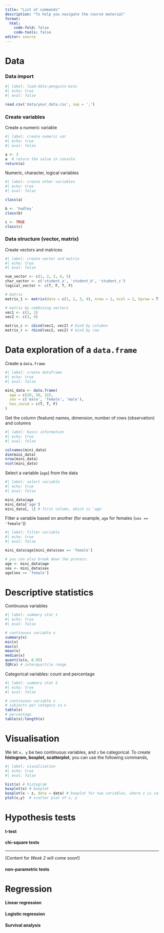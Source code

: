 ```yaml
---
title: "List of commands"
description: "To help you navigate the course material"
format: 
  html:
    code-fold: false
    code-tools: false
editor: source
---
```


# Data 

### Data import

```r
#| label: load-data-penguins-mini
#| echo: true
#| eval: false

read.csv('data/your_data.csv', sep = ',')
```

### Create variables

Create a numeric variable


```r
#| label: create numeric var
#| echo: true
#| eval: false

a <- 3
a  # return the value in console
return(a)
```

Numeric, character, logical variables

```r
#| label: create other variables
#| echo: true
#| eval: false

class(a)

b <- 'hadley'
class(b)

c <- TRUE
class(c)
```


### Data structure (vector, matrix)

Create vectors and matrices

```r
#| label: create vector and matrix
#| echo: true
#| eval: false

num_vector <- c(1, 2, 3, 4, 5)
char_vector <- c('student_a', 'student_b', 'student_c')
logical_vector <- c(T, F, T, F)

# matrix
matrix_1 <- matrix(data = c(1, 2, 3, 4), nrow = 2, ncol = 2, byrow = T)

# matrix by combining vectors
vec1 <- c(1, 2)
vec2 <- c(3, 4)

matrix_c <- cbind(vec1, vec2) # bind by columnn
matrix_r <- rbind(vec2, vec2) # bind by row
```


# Data exploration of a `data.frame` 

Create a `data.frame`

```r
#| label: create dataframe
#| echo: true
#| eval: false

mini_data <- data.frame(
  age = c(20, 50, 32), 
  sex = c('male', 'female', 'male'), 
  has_covid = c(T, T, F)
)
```

Get the column (feature) names, dimension, number of rows (observation) and columns

```r
#| label: basic information
#| echo: true
#| eval: false

colnames(mini_data)
dim(mini_data)
nrow(mini_data)
ncol(mini_data)
```

Select a variable (`age`) from the data

```r
#| label: select variable
#| echo: true
#| eval: false

mini_data$age
mini_data['age']
mini_data[, 1] # first column, which is 'age'
```

Filter a variable based on another (for example, `age` for females (`sex == 'female'`))

```r
#| label: filter variable
#| echo: true
#| eval: false

mini_data$age[mini_data$sex == 'female']

# you can also break down the process:
age <- mini_data$age
sex <- mini_data$sex
age[sex == 'female']
```


# Descriptive statistics

Continuous variables

```r
#| label: summary stat 1
#| echo: true
#| eval: false

# continuous variable x
summary(x)
min(x)
max(x)
mean(x)
median(x)
quantile(x, 0.95)
IQR(x) # interquartile range
```

Categorical variables: count and percentage

```r
#| label: summary stat 2
#| echo: true
#| eval: false

# continuous variable z
# subjects per category in x
table(x)
# percentage
table(x)/length(x) 
```




# Visualisation

We let `x, y` be two continuous variables, and `z` be categorical. To create **histogram, boxplot, scatterplot**, you can use the following commands,

```r
#| label: visualisation
#| echo: true
#| eval: false

hist(x) # histogram
boxplot(x) # boxplot 
boxplot(x ~ z, data = data) # boxplot for two variables, where z is categorical
plot(x,y)  # scatter plot of x, y
```



# Hypothesis tests

#### t-test


#### chi-square tests



--------------

(Content for *Week 2* will come soon!)

#### non-parametric tests


# Regression


#### Linear regression


#### Logistic regression

#### Survival analysis





